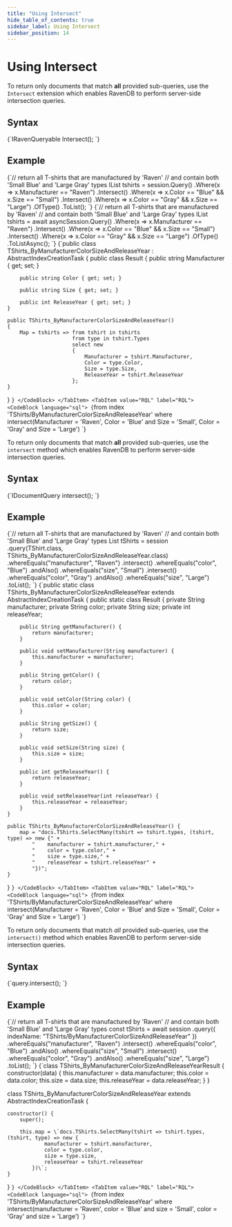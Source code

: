 ---
title: "Using Intersect"
hide_table_of_contents: true
sidebar_label: Using Intersect
sidebar_position: 14
---




# Using Intersect
<LanguageSwitcher supportedLanguages={supportedLanguages} />
<LanguageContent language="csharp">


To return only documents that match **all** provided sub-queries, use the `Intersect` extension which enables RavenDB to perform server-side intersection queries.

## Syntax

<TabItem value="intersect_1" label="intersect_1">
<CodeBlock language="csharp">
{`IRavenQueryable<T> Intersect<T>();
`}
</CodeBlock>
</TabItem>

## Example

<Tabs groupId='languageSyntax'>
<TabItem value="Sync" label="Sync">
<CodeBlock language="csharp">
{`// return all T-shirts that are manufactured by 'Raven'
// and contain both 'Small Blue' and 'Large Gray' types
IList<TShirt> tshirts = session.Query<TShirts_ByManufacturerColorSizeAndReleaseYear.Result, TShirts_ByManufacturerColorSizeAndReleaseYear>()
    .Where(x => x.Manufacturer == "Raven")
    .Intersect()
    .Where(x => x.Color == "Blue" && x.Size == "Small")
    .Intersect()
    .Where(x => x.Color == "Gray" && x.Size == "Large")
    .OfType<TShirt>()
    .ToList();
`}
</CodeBlock>
</TabItem>
<TabItem value="Async" label="Async">
<CodeBlock language="csharp">
{`// return all T-shirts that are manufactured by 'Raven'
// and contain both 'Small Blue' and 'Large Gray' types
IList<TShirt> tshirts = await asyncSession.Query<TShirts_ByManufacturerColorSizeAndReleaseYear.Result, TShirts_ByManufacturerColorSizeAndReleaseYear>()
    .Where(x => x.Manufacturer == "Raven")
    .Intersect()
    .Where(x => x.Color == "Blue" && x.Size == "Small")
    .Intersect()
    .Where(x => x.Color == "Gray" && x.Size == "Large")
    .OfType<TShirt>()
    .ToListAsync();
`}
</CodeBlock>
</TabItem>
<TabItem value="Index" label="Index">
<CodeBlock language="csharp">
{`public class TShirts_ByManufacturerColorSizeAndReleaseYear : AbstractIndexCreationTask<TShirt>
{
    public class Result
    {
        public string Manufacturer { get; set; }

        public string Color { get; set; }

        public string Size { get; set; }

        public int ReleaseYear { get; set; }
    }

    public TShirts_ByManufacturerColorSizeAndReleaseYear()
    {
        Map = tshirts => from tshirt in tshirts
                         from type in tshirt.Types
                         select new
                         {
                             Manufacturer = tshirt.Manufacturer,
                             Color = type.Color,
                             Size = type.Size,
                             ReleaseYear = tshirt.ReleaseYear
                         };
    }
}
`}
</CodeBlock>
</TabItem>
<TabItem value="RQL" label="RQL">
<CodeBlock language="sql">
{`from index 'TShirts/ByManufacturerColorSizeAndReleaseYear' 
where intersect(Manufacturer = 'Raven', Color = 'Blue' and Size = 'Small', Color = 'Gray' and Size = 'Large')
`}
</CodeBlock>
</TabItem>
</Tabs>


</LanguageContent>
<LanguageContent language="java">


To return only documents that match **all** provided sub-queries, use the `intersect` method which enables RavenDB to perform server-side intersection queries.

## Syntax

<TabItem value="intersect_1" label="intersect_1">
<CodeBlock language="java">
{`IDocumentQuery<T> intersect();
`}
</CodeBlock>
</TabItem>

## Example

<Tabs groupId='languageSyntax'>
<TabItem value="Java" label="Java">
<CodeBlock language="java">
{`// return all T-shirts that are manufactured by 'Raven'
// and contain both 'Small Blue' and 'Large Gray' types
List<TShirt> tShirts = session
    .query(TShirt.class, TShirts_ByManufacturerColorSizeAndReleaseYear.class)
    .whereEquals("manufacturer", "Raven")
    .intersect()
    .whereEquals("color", "Blue")
    .andAlso()
    .whereEquals("size", "Small")
    .intersect()
    .whereEquals("color", "Gray")
    .andAlso()
    .whereEquals("size", "Large")
    .toList();
`}
</CodeBlock>
</TabItem>
<TabItem value="Index" label="Index">
<CodeBlock language="java">
{`public static class TShirts_ByManufacturerColorSizeAndReleaseYear extends AbstractIndexCreationTask {
    public static class Result {
        private String manufacturer;
        private String color;
        private String size;
        private int releaseYear;

        public String getManufacturer() {
            return manufacturer;
        }

        public void setManufacturer(String manufacturer) {
            this.manufacturer = manufacturer;
        }

        public String getColor() {
            return color;
        }

        public void setColor(String color) {
            this.color = color;
        }

        public String getSize() {
            return size;
        }

        public void setSize(String size) {
            this.size = size;
        }

        public int getReleaseYear() {
            return releaseYear;
        }

        public void setReleaseYear(int releaseYear) {
            this.releaseYear = releaseYear;
        }
    }

    public TShirts_ByManufacturerColorSizeAndReleaseYear() {
        map = "docs.TShirts.SelectMany(tshirt => tshirt.types, (tshirt, type) => new {" +
            "    manufacturer = tshirt.manufacturer," +
            "    color = type.color," +
            "    size = type.size," +
            "    releaseYear = tshirt.releaseYear" +
            "})";
    }
}
`}
</CodeBlock>
</TabItem>
<TabItem value="RQL" label="RQL">
<CodeBlock language="sql">
{`from index 'TShirts/ByManufacturerColorSizeAndReleaseYear' 
where intersect(Manufacturer = 'Raven', Color = 'Blue' and Size = 'Small', Color = 'Gray' and Size = 'Large')
`}
</CodeBlock>
</TabItem>
</Tabs>


</LanguageContent>
<LanguageContent language="nodejs">


To return only documents that match *all* provided sub-queries, use the `intersect()` method which enables RavenDB to perform server-side intersection queries.

## Syntax

<TabItem value="intersect_1" label="intersect_1">
<CodeBlock language="js">
{`query.intersect();
`}
</CodeBlock>
</TabItem>

## Example

<Tabs groupId='languageSyntax'>
<TabItem value="Node.js" label="Node.js">
<CodeBlock language="js">
{`// return all T-shirts that are manufactured by 'Raven'
// and contain both 'Small Blue' and 'Large Gray' types
const tShirts = await session
    .query({ indexName: "TShirts/ByManufacturerColorSizeAndReleaseYear" })
    .whereEquals("manufacturer", "Raven")
    .intersect()
    .whereEquals("color", "Blue")
    .andAlso()
    .whereEquals("size", "Small")
    .intersect()
    .whereEquals("color", "Gray")
    .andAlso()
    .whereEquals("size", "Large")
    .toList();
`}
</CodeBlock>
</TabItem>
<TabItem value="Index" label="Index">
<CodeBlock language="js">
{`class TShirts_ByManufacturerColorSizeAndReleaseYearResult {
    constructor(data) {
        this.manufacturer = data.manufacturer;
        this.color = data.color;
        this.size = data.size;
        this.releaseYear = data.releaseYear;
    }
}

class TShirts_ByManufacturerColorSizeAndReleaseYear extends AbstractIndexCreationTask {

    constructor() {
        super();

        this.map = \`docs.TShirts.SelectMany(tshirt => tshirt.types, (tshirt, type) => new {
                manufacturer = tshirt.manufacturer,
                color = type.color,
                size = type.size,
                releaseYear = tshirt.releaseYear
            })\`;
    }
}
`}
</CodeBlock>
</TabItem>
<TabItem value="RQL" label="RQL">
<CodeBlock language="sql">
{`from index 'TShirts/ByManufacturerColorSizeAndReleaseYear' 
where intersect(manufacturer = 'Raven', color = 'Blue' and size = 'Small', color = 'Gray' and size = 'Large')
`}
</CodeBlock>
</TabItem>
</Tabs>


</LanguageContent>

<!---
### Session
- [How to Query](../../../client-api/session/querying/how-to-query)

### Querying
- [Intersection](../../../indexes/querying/intersection)


-->